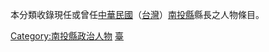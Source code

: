 {{Catnav|頁面分類|人物|職業|縣長}}
{{Catnav|頁面分類|人物|各職業人物|政治人物|縣長}}

{{catmore}}

本分類收錄現任或曾任[[中華民國|中華民國]]（[[台灣|台灣]]）[[南投縣|南投縣]]縣長之人物條目。

[[Category:南投縣政治人物|Category:南投縣政治人物]]
[[Category:中華民國縣長|臺]]